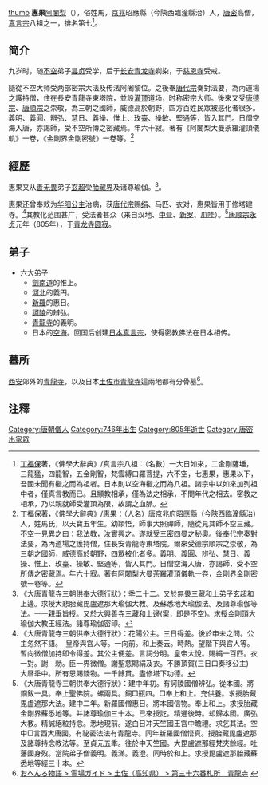 [[file:惠果大师.JPG|thumb]]
{{漢傳密宗}}
'''惠果'''[[阿闍梨|阿闍梨]]（{{bd|746年||805年||}}），俗姓馬，[[京兆|京兆]]昭應縣（今陝西臨潼縣治）人，[[唐密|唐密]]高僧，[[真言宗|真言宗]]八祖之一，排名第七<ref>[[丁福保|丁福保]]著，《佛學大辭典》/真言宗八祖：（名數）一大日如來，二金剛薩埵，三龍猛，四龍智，五金剛智，梵雲縛曰羅菩提，六不空，七惠果，惠果以下，吾國未聞有繼之而為祖者。日本則以空海繼之而為八祖。諸宗中以如來加列祖中者，僅真言教而已。且顯教相承，僅為法之相承，不問年代之相去。密教之相承，乃以親就師受灌頂為限，故謂之血脈。</ref>。

== 简介 ==
九岁时，随[[不空|不空]]弟子[[昙贞|昙贞]]受学，后于[[长安|长安]][[青龙寺_(西安市)|青龙寺]]剃染，于[[慈恩寺|慈恩寺]]受戒。

隨從不空大师受两部密宗大法及传法阿阇黎位。之後奉[[唐代宗|唐代宗]]奏對法要，為內道場之護持僧，住在長安青龍寺東塔院，並設[[灌顶|灌顶]]道场，时称密宗大师。後來又受[[唐德宗|唐德宗]]、[[唐順宗|唐順宗]]之崇敬，為三朝之國師，威德高於朝野，四方百姓民眾被感化者很多。義明、義圓、辨弘、慧日、義操、惟上、玫臺、操敏、堅通等，皆入其門。日僧空海入唐，亦謁師，受不空所傳之密藏焉。年六十寂。著有《阿闍梨大曼荼羅灌頂儀軌》一卷，《金剛界金剛密號》一卷等。<ref>[[丁福保|丁福保]]著，《佛學大辭典》/惠果：（人名）唐京兆府昭應縣（今陝西臨潼縣治）人，姓馬氏，以天寶五年生。幼穎悟，師事大照禪師，隨從見其師不空三藏。不空一見異之曰：我法教，汝實興之。遂就受三密四曼之秘奧。後奉代宗奏對法要，為內道場之護持僧，住長安青龍寺東塔院。爾來受德宗順宗之崇敬，為三朝之國師，威德高於朝野，四眾被化者多。義明、義圓、辨弘、慧日、義操、惟上、玫臺、操敏、堅通等，皆入其門。日僧空海入唐，亦謁師，受不空所傳之密藏焉。年六十寂。著有阿闍梨大曼荼羅灌頂儀軌一卷，金剛界金剛密號一卷等。</ref>

==經歷==
惠果又从[[善无畏|善无畏]]弟子[[玄超|玄超]]受[[胎藏界|胎藏界]]及诸尊瑜伽。<ref>《大唐青龍寺三朝供奉大德行狀》：秊二十二。又於無畏三藏和上弟子玄超和上邊。求授大悲胎藏毘盧遮那大瑜伽大教。及蘇悉地大瑜伽法。及諸尊瑜伽等法。一一親垂旨授。又於大興善寺三藏和上邊(案，即是不空)。求授金剛頂大瑜伽大教王經法。諸尊瑜伽密印。</ref>。

惠果还曾奉敕为[[华阳公主|华阳公主]]治病，获[[唐代宗|唐代宗]]赐[[绢|绢]]、马匹、衣对，惠果皆用于修塔建寺。<ref>《大唐青龍寺三朝供奉大德行狀》：花陽公主。三日得差。後於申未之問。公主忽然不語。　皇帝與宮人等。一向前。和上奏云。時熱。望階下與宮人等。暫向微僧加持即令得差。其公主便差。言詞分明。皇帝大悅。賜絹一百匹。衣一對。謝　勅。臣一界微僧。謝聖慈賜絹及衣。不勝頂賀(三日口奏移公主)　大曆秊中。所有恩賜錢物。一千餘貫。盡修塔下功德。</ref>其教化范围甚广，受法者甚众（来自汉地、[[中亚|中亚]]、[[新罗|新罗]]、[[爪哇|爪哇]]）。<ref>《大唐青龍寺三朝供奉大德行狀》：建中年初。有訶陵國僧辨弘。從本國。將銅鈸一具。奉上聖佛院。螺兩具。銅□瓶四。□奉上和上。充供養。求授胎藏毘盧遮那大法。建中二年。新羅國僧惠日。將本國信物。奉上和上。求授胎藏金剛界蘇悉地等。并諸尊瑜伽三十本。已來授訖。精通後時。却歸本國。廣弘大教。精誠絕粒持念。悉地現前。遂白日冲天竺國王宮中瞻禮。求乞其法。空中□言西大唐國。有祕密法法有青龍寺。同年新羅國僧悟真。授胎藏毘盧遮那及諸尊持念教法等。至貞元五秊。往於中天竺國。大毘盧遮那經梵夾餘經。吐藩國身歿。當院弟子僧義明。義滿。義澄。同時於和上。求授毘盧遮那胎藏蘇悉地等經三十本。</ref>[[唐顺宗|唐顺宗]][[永貞_(唐朝)|永贞]]元年（805年），于[[青龙寺_(西安市)|青龙寺]][[圆寂|圆寂]]。

== 弟子 ==
* 六大弟子
** [[劍南道|劍南道]]的惟上。
** [[河北道_(唐)|河北]]的義円。
** [[新羅|新羅]]的惠日。
** [[夏連特拉王國|訶陵]]的辨弘。
** [[青龍寺_(西安市)|青龍寺]]的義明。
** 日本的[[空海|空海]]。回国后创建[[日本真言宗|日本真言宗]]，使得密教佛法在日本相传。

== 墓所 ==
[[西安|西安]]郊外的[[青龙寺_(西安市)|青龍寺]]，以及日本[[土佐市|土佐市]][[青龍寺_(土佐市)|青龍寺]]這兩地都有分骨墓<ref>[http://fj-t.co.jp/ohenro/guide/kohchi/g36/index.html おへんろ物語 > 霊場ガイド > 土佐（高知県） > 第三十六番札所　青龍寺] {{webarchive|url=https://web.archive.org/web/20141129031028/http://fj-t.co.jp/ohenro/guide/kohchi/g36/index.html |date=2014-11-29 }}</ref>。

== 注釋 ==
{{Reflist}}

{{密宗}}
{{Authority control}}
[[Category:唐朝僧人|Category:唐朝僧人]]
[[Category:746年出生|Category:746年出生]]
[[Category:805年逝世|Category:805年逝世]]
[[Category:唐密出家眾|Category:唐密出家眾]]